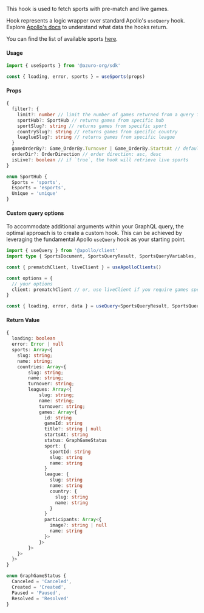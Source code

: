 
This hook is used to fetch sports with pre-match and live games.

Hook represents a logic wrapper over standard Apollo's `useQuery` hook. Explore [Apollo's docs](https://www.apollographql.com/docs/react/api/react/hooks#usequery) to understand what data the hooks return.

You can find the list of available sports [here](https://thegraph.azuro.org/subgraphs/name/azuro-protocol/azuro-api-polygon-v2/graphql?query=%7B%0A++sports+%7B%0A++++name%0A++%7D%0A%7D).

#### Usage

```ts
import { useSports } from '@azuro-org/sdk'

const { loading, error, sports } = useSports(props)
```

#### Props

```ts
{
  filter?: {
    limit?: number // limit the number of games returned from a query for each sport
    sportHub?: SportHub // returns games from specific hub
    sportSlug?: string // returns games from specific sport
    countrySlug?: string // returns games from specific country
    leaglueSlug?: string // returns games from specific league
  }
  gameOrderBy?: Game_OrderBy.Turnover | Game_OrderBy.StartsAt // default: Game_OrderBy.StartsAt`
  orderDir?: OrderDirection // order direction: asc, desc
  isLive?: boolean // if `true`, the hook will retrieve live sports
}

enum SportHub {
  Sports = 'sports',
  Esports = 'esports',
  Unique = 'unique'
}
```

#### Custom query options

To accommodate additional arguments within your GraphQL query, the optimal approach is to create a custom hook. This can be achieved by leveraging the fundamental Apollo `useQuery` hook as your starting point.

```ts
import { useQuery } from '@apollo/client'
import type { SportsDocument, SportsQueryResult, SportsQueryVariables, useApolloClients } from '@azuro-org/sdk'

const { prematchClient, liveClient } = useApolloClients()

const options = {
  // your options
  client: prematchClient // or, use liveClient if you require games specifically from the live
}

const { loading, error, data } = useQuery<SportsQueryResult, SportsQueryVariables>(SportsDocument, options)
```

#### Return Value
```ts
{
  loading: boolean
  error: Error | null
  sports: Array<{
    slug: string;
    name: string;
    countries: Array<{
        slug: string;
        name: string;
        turnover: string;
        leagues: Array<{
            slug: string;
            name: string;
            turnover: string;
            games: Array<{
              id: string
              gameId: string
              title?: string | null
              startsAt: string
              status: GraphGameStatus
              sport: {
                sportId: string
                slug: string
                name: string 
              }
              league: {
                slug: string
                name: string
                country: { 
                  slug: string
                  name: string 
                } 
              }
              participants: Array<{ 
                image?: string | null
                name: string 
              }>
            }> 
        }>
    }>
  }>
}

enum GraphGameStatus {
  Canceled = 'Canceled',
  Created = 'Created',
  Paused = 'Paused',
  Resolved = 'Resolved'
}
```
